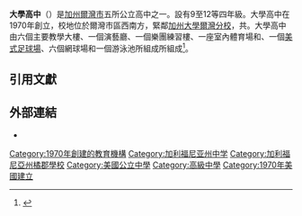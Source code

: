 {{multiple issues|
{{expand|time=2017-02-15T10:03:01+00:00}}
{{refimprove|time=2017-02-15T10:03:01+00:00}}
}}
{{Infobox school
|name=大學高中
|other_name=University High School
|image=
|logo=<!-- 檔案不存在 [[File:University_High_School_Logo.png|100px]] ，可從英文維基百科取得 -->
|motto=Unity through Diversity
|established={{Start date|1970}}
|type=公立高中
|language=[[英語|英語]]
|district=[[Irvine Unified School District
|Irvine Unified]]
|grades=9-12
|principal=凱文·艾斯托
|faculty=106
|enrollment=2469
|conference=[[太平洋岸聯盟|太平洋岸聯盟]]
|colors={{Color box|#000080|border=darkgray}} {{Color box|#75B2DD|border=darkgray}} {{Color box|white|border=darkgray}} [[海軍藍|海軍藍]]、哥倫比亞藍、[[白色|白色]]
|mascot=[[特洛伊|特洛伊人]]
|telephone=
|address=
|website=
}}

'''大學高中'''（{{lang-en|University High School}}）是[[加州|加州]][[爾灣_(加利福尼亞州)|爾灣市]]五所公立高中之一。設有9至12等四年級。大學高中在1970年創立，校地位於爾灣市區西南方，緊鄰[[加州大學爾灣分校|加州大學爾灣分校]]，共{{Convert|55|acre}}。大學高中由六個主要教學大樓、一個演藝廳、一個樂團練習樓、一座室內體育場和、一個[[美式足球|美式足球場]]、六個網球場和一個游泳池所組成所組成<ref>{{cite web|url=http://www.universityhigh.org/information/maps|title=Campus Map|accessdate=10 March 2014|date=21 May 2013|work=University High School|publisher=University High School|deadurl=yes|archiveurl=https://web.archive.org/web/20140311053529/http://www.universityhigh.org/information/maps|archivedate=2014年3月11日}}</ref>。

== 引用文獻 ==
{{Reflist}}

== 外部連結 ==
* {{Official|http://www.iusd.org/uhs/}}

[[Category:1970年創建的教育機構|Category:1970年創建的教育機構]]
[[Category:加利福尼亚州中学|Category:加利福尼亚州中学]]
[[Category:加利福尼亞州橘郡學校|Category:加利福尼亞州橘郡學校]]
[[Category:美國公立中學|Category:美國公立中學]]
[[Category:高級中學|Category:高級中學]]
[[Category:1970年美國建立|Category:1970年美國建立]]